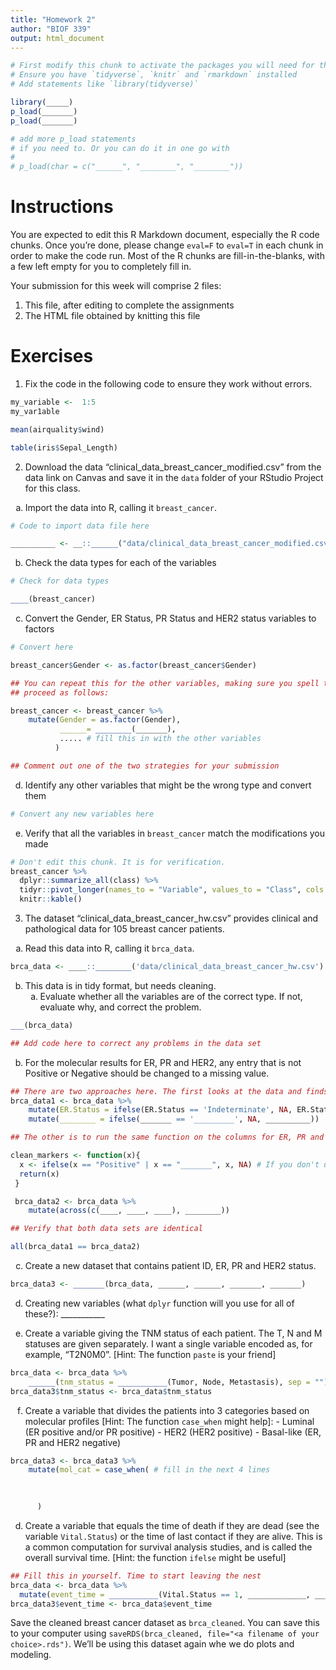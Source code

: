 ```yaml
---
title: "Homework 2"
author: "BIOF 339"
output: html_document
---
```


```r
# First modify this chunk to activate the packages you will need for this HW.
# Ensure you have `tidyverse`, `knitr` and `rmarkdown` installed
# Add statements like `library(tidyverse)`

library(_____)
p_load(_______)
p_load(_______)

# add more p_load statements 
# if you need to. Or you can do it in one go with 
# 
# p_load(char = c("______", "________", "________"))
```

# Instructions

You are expected to edit this R Markdown document, especially the R code chunks. Once
you're done, please change `eval=F` to `eval=T`  in each chunk in order to make the code run. Most of the 
R chunks are fill-in-the-blanks, with a few left empty for you to completely fill in. 

Your submission for this week will comprise 2 files:

1. This file, after editing to complete the assignments
1. The HTML file obtained by knitting this file

# Exercises

1. Fix the code in the following code to ensure they work without errors.

```r
my_variable <-  1:5
my_var1able
```

```r
mean(airquality$wind)
```

```r
table(iris$Sepal_Length)
```


2. Download the data "clinical_data_breast_cancer_modified.csv" from the data link on Canvas and save it
in the `data` folder of your RStudio Project for this class.

  a. Import the data into R, calling it `breast_cancer`. 

```r
# Code to import data file here

__________ <- __::______("data/clinical_data_breast_cancer_modified.csv")

```
  
  b. Check the data types for each of the variables
```r
# Check for data types

____(breast_cancer)

```
  c. Convert the Gender, ER Status, PR Status and HER2 status variables to factors
```r
# Convert here

breast_cancer$Gender <- as.factor(breast_cancer$Gender)

## You can repeat this for the other variables, making sure you spell them properly. Or you can comment 
## proceed as follows:

breast_cancer <- breast_cancer %>%
    mutate(Gender = as.factor(Gender), 
           ______= ________(_______),
           ..... # fill this in with the other variables
          )

## Comment out one of the two strategies for your submission

```
  d. Identify any other variables that might be the wrong type and convert them
```r
# Convert any new variables here
```
  e. Verify that all the variables in `breast_cancer` match the modifications you made
```r
# Don't edit this chunk. It is for verification.
breast_cancer %>% 
  dplyr::summarize_all(class) %>% 
  tidyr::pivot_longer(names_to = "Variable", values_to = "Class", cols = everything()) %>% 
  knitr::kable()
```

3. The dataset "clinical_data_breast_cancer_hw.csv" provides clinical and
pathological data for 105 breast cancer patients. 

a. Read this data into R, calling it `brca_data`. 

```r
brca_data <- ____::________('data/clinical_data_breast_cancer_hw.csv')
```

b. This data is in tidy format, but needs cleaning. 
    a. Evaluate whether all the variables are of the correct type. If not, evaluate why, and correct the problem.

```r
___(brca_data)

## Add code here to correct any problems in the data set


```

b. For the molecular results for ER, PR and HER2, any entry that is not Positive or Negative should be changed to a missing value.

```r
## There are two approaches here. The first looks at the data and finds out the actual values that aren't Positive or Negative
brca_data1 <- brca_data %>%
    mutate(ER.Status = ifelse(ER.Status == 'Indeterminate', NA, ER.Status)) %>%
    mutate(________ = ifelse(_______ == '_________', NA, __________))

## The other is to run the same function on the columns for ER, PR and HER2 status

clean_markers <- function(x){
  x <- ifelse(x == "Positive" | x == "_______", x, NA) # If you don't understand this logic, discuss on Slack
  return(x)
 }

 brca_data2 <- brca_data %>%
    mutate(across(c(____, ____, ____), ________))

## Verify that both data sets are identical

all(brca_data1 == brca_data2)

```


c. Create a new dataset that contains patient ID, ER, PR and HER2 status. 

```r
brca_data3 <- _______(brca_data, ______, ______, _______, _______)
```


d. Creating new variables (what `dplyr` function will you use for all of these?): ___________

e. Create a variable giving the TNM status of each patient. The T, N and M statuses are given separately. I want a single variable encoded as, for example, "T2N0M0". [Hint: The function `paste` is your friend]

```r
brca_data <- brca_data %>%
    ______(tnm_status = ___________(Tumor, Node, Metastasis), sep = "")
brca_data3$tnm_status <- brca_data$tnm_status
```

f. Create a variable that divides the patients into 3 categories based on molecular profiles [Hint: The function `case_when` might help]:
        - Luminal (ER positive and/or PR positive)
        - HER2 (HER2 positive)
        - Basal-like (ER, PR and HER2 negative)

```r

brca_data3 <- brca_data3 %>%
    mutate(mol_cat = case_when( # fill in the next 4 lines

      
      
      )
```


d. Create a variable that equals the time of death if they are dead (see the variable `Vital.Status`) or the time of last contact if they are alive. This is a common computation for survival analysis studies, and is called the overall survival time. [Hint: the function `ifelse` might be useful]

```r
## Fill this in yourself. Time to start leaving the nest
brca_data <- brca_data %>% 
  mutate(event_time = ___________(Vital.Status == 1, _____________, _______________))
brca_data3$event_time <- brca_data$event_time

```


Save the cleaned breast cancer dataset as `brca_cleaned`. You can save this to your computer using `saveRDS(brca_cleaned, file="<a filename of your choice>.rds")`. We'll be using this dataset again whe we do plots and modeling.


    
